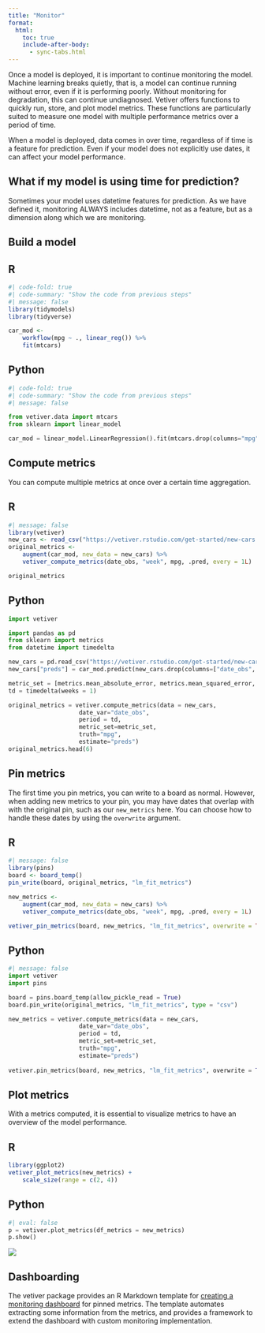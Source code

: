 ```yaml
---
title: "Monitor"
format:
  html:
    toc: true
    include-after-body:
      - sync-tabs.html
---
```


Once a model is deployed, it is important to continue monitoring the model. Machine learning breaks quietly, that is, a model can continue running without error, even if it is performing poorly. Without monitoring for degradation, this can continue undiagnosed. Vetiver offers functions to quickly run, store, and plot model metrics. These functions are particularly suited to measure one model with multiple performance metrics over a period of time.

When a model is deployed, data comes in over time, regardless of if time is a feature for prediction. Even if your model does not explicitly use dates, it can affect your model performance.

::: callout-tip
## What if my model is using time for prediction?

Sometimes your model uses datetime features for prediction. As we have defined it, monitoring ALWAYS includes datetime, not as a feature, but as a dimension along which we are monitoring.

:::

## Build a model

::: panel-tabset
## R

```r
#| code-fold: true
#| code-summary: "Show the code from previous steps"
#| message: false
library(tidymodels)
library(tidyverse)

car_mod <-
    workflow(mpg ~ ., linear_reg()) %>%
    fit(mtcars)
```

## Python

```python
#| code-fold: true
#| code-summary: "Show the code from previous steps"
#| message: false

from vetiver.data import mtcars
from sklearn import linear_model

car_mod = linear_model.LinearRegression().fit(mtcars.drop(columns="mpg"), mtcars["mpg"])
```
:::


## Compute metrics

You can compute multiple metrics at once over a certain time aggregation.

::: panel-tabset
## R

```r
#| message: false
library(vetiver)
new_cars <- read_csv("https://vetiver.rstudio.com/get-started/new-cars.csv")
original_metrics <-
    augment(car_mod, new_data = new_cars) %>%
    vetiver_compute_metrics(date_obs, "week", mpg, .pred, every = 1L)

original_metrics
```


## Python

```python
import vetiver

import pandas as pd
from sklearn import metrics
from datetime import timedelta

new_cars = pd.read_csv("https://vetiver.rstudio.com/get-started/new-cars.csv")
new_cars["preds"] = car_mod.predict(new_cars.drop(columns=["date_obs", "mpg"]))

metric_set = [metrics.mean_absolute_error, metrics.mean_squared_error, metrics.r2_score]
td = timedelta(weeks = 1)

original_metrics = vetiver.compute_metrics(data = new_cars, 
                    date_var="date_obs", 
                    period = td, 
                    metric_set=metric_set, 
                    truth="mpg", 
                    estimate="preds")
original_metrics.head(6)
```


:::

## Pin metrics

The first time you pin metrics, you can write to a board as normal. However, when adding new metrics to your pin, you may have dates that overlap with with the original pin, such as our `new_metrics` here. You can choose how to handle these dates by using the `overwrite` argument.

::: panel-tabset
## R

```r
#| message: false
library(pins)
board <- board_temp()
pin_write(board, original_metrics, "lm_fit_metrics")

new_metrics <-
    augment(car_mod, new_data = new_cars) %>%
    vetiver_compute_metrics(date_obs, "week", mpg, .pred, every = 1L)

vetiver_pin_metrics(board, new_metrics, "lm_fit_metrics", overwrite = TRUE)
```



## Python

```python
#| message: false
import vetiver
import pins

board = pins.board_temp(allow_pickle_read = True)
board.pin_write(original_metrics, "lm_fit_metrics", type = "csv")

new_metrics = vetiver.compute_metrics(data = new_cars, 
                    date_var="date_obs", 
                    period = td, 
                    metric_set=metric_set, 
                    truth="mpg", 
                    estimate="preds")
                    
vetiver.pin_metrics(board, new_metrics, "lm_fit_metrics", overwrite = True)

```

:::


## Plot metrics

With a metrics computed, it is essential to visualize metrics to have an overview of the model performance.

::: panel-tabset
## R

```r
library(ggplot2)
vetiver_plot_metrics(new_metrics) +
    scale_size(range = c(2, 4))
```


## Python


```python
#| eval: false
p = vetiver.plot_metrics(df_metrics = new_metrics)
p.show()
```
![](../images/pythonmonitor.png)

:::

## Dashboarding

The vetiver package provides an R Markdown template for [creating a monitoring dashboard](https://rstudio.github.io/vetiver-r/reference/vetiver_dashboard.html) for pinned metrics. The template automates extracting some information from the metrics, and provides a framework to extend the dashboard with custom monitoring implementation.


